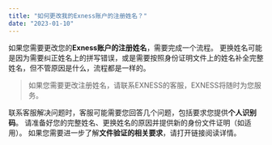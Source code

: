 ```yaml
---
title: "如何更改我的Exness账户的注册姓名？"
date: "2023-01-10"
---
```


<Ads></Ads> 

如果您需要更改您的**Exness账户的注册姓名**，需要完成一个流程。 更换姓名可能是因为需要纠正姓名上的拼写错误，或是需要按照身份证明文件上的姓名补全完整姓名，但不管原因是什么，流程都是一样的。

> 如果您需要更改注册姓名，请联系EXNESS的客服，EXNESS将随时为您服务。

联系客服解决问题时，客服可能需要您回答几个问题，包括要求您提供**个人识别码**。 请准备好您的完整姓名、更换姓名的原因并提供新的身份文件证明（如适用）。 如果您需要进一步了解**文件验证的相关要求**，请打开链接阅读详情。
